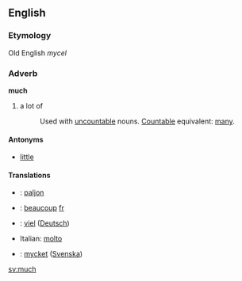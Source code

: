 ==English==
===Etymology===
Old English ''mycel''
<!-- determiner, adjective, pronoun, noun... very fuzzy p.o.s. -->
===Adverb===
'''much'''
# a lot of
#:Used with [[uncountable]] nouns. [[Countable]] equivalent: [[many]].

====Antonyms====
*[[little]]

====Translations====
*{{fi}}: [[paljon]]
*{{fr}}: [[beaucoup]] [[:fr:beaucoup|fr]]
*{{de}}: [[viel]] ([[:de:viel|Deutsch]])
*Italian: [[molto]]
*{{sv}}: [[mycket]] ([[:sv:mycket|Svenska]])

[[sv:much]]